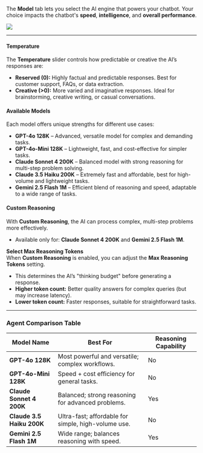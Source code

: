 

The **Model** tab lets you select the AI engine that powers your chatbot. Your choice impacts the chatbot's **speed**, **intelligence**, and **overall performance**.  

<Frame>
  <img src="/ai-agents/conversational-ai-agent/settings/model.png"  />
</Frame>

---
#### Temperature
The **Temperature** slider controls how predictable or creative the AI’s responses are:  
- **Reserved (0):** Highly factual and predictable responses. Best for customer support, FAQs, or data extraction.  
- **Creative (>0):** More varied and imaginative responses. Ideal for brainstorming, creative writing, or casual conversations.  

#### Available Models
Each model offers unique strengths for different use cases:  
- **GPT-4o 128K** – Advanced, versatile model for complex and demanding tasks.  
- **GPT-4o-Mini 128K** – Lightweight, fast, and cost-effective for simpler tasks.  
- **Claude Sonnet 4 200K** – Balanced model with strong reasoning for multi-step problem solving.  
- **Claude 3.5 Haiku 200K** – Extremely fast and affordable, best for high-volume and lightweight tasks.  
- **Gemini 2.5 Flash 1M** – Efficient blend of reasoning and speed, adaptable to a wide range of tasks.  

#### Custom Reasoning
With **Custom Reasoning**, the AI can process complex, multi-step problems more effectively.  
- Available only for: **Claude Sonnet 4 200K** and **Gemini 2.5 Flash 1M**.  

**Select Max Reasoning Tokens** <br/>
When **Custom Reasoning** is enabled, you can adjust the **Max Reasoning Tokens** setting.  
- This determines the AI’s "thinking budget" before generating a response.  
- **Higher token count:** Better quality answers for complex queries (but may increase latency).  
- **Lower token count:** Faster responses, suitable for straightforward tasks.  

---

### Agent Comparison Table

| Model Name              | Best For                                           | Reasoning Capability |
|--------------------------|---------------------------------------------------|-----------------------|
| **GPT-4o 128K**          | Most powerful and versatile; complex workflows.   | No                    |
| **GPT-4o-Mini 128K**     | Speed + cost efficiency for general tasks.        | No                    |
| **Claude Sonnet 4 200K** | Balanced; strong reasoning for advanced problems. | Yes                   |
| **Claude 3.5 Haiku 200K**| Ultra-fast; affordable for simple, high-volume use.| No                    |
| **Gemini 2.5 Flash 1M**  | Wide range; balances reasoning with speed.        | Yes                   |
